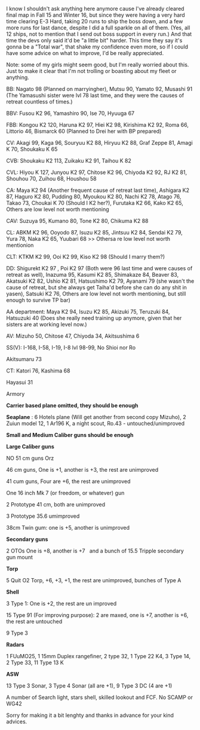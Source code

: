 I know I shouldn't ask anything here anymore cause I've already cleared final map in Fall 15 and Winter 16, but since they were having a very hard time clearing E-3 Hard, taking 20 runs to ship the boss down, and a few more runs for last dance, despite I did a full sparkle on all of them. (Yes, all 12 ships, not to mention that I send out boss support in every run.) And that time the devs only said it'd be "a little bit" harder. This time they say it's gonna be a "Total war", that shake my confidence even more, so if I could have some advice on what to improve, I'd be really appreciated.

Note: some of my girls might seem good, but I'm really worried about this. Just to make it clear that I'm not trolling or boasting about my fleet or anything.



BB: Nagato 98 (Planned on marryingher), Mutsu 90, Yamato 92, Musashi 91 (The Yamasushi sister were lvl 78 last time, and they were the causes of retreat countless of times.)

BBV: Fusou K2 96, Yamashiro 90, Ise 70, Hyuuga 67

FBB: Kongou K2 120, Haruna K2 97, Hiei K2 98, Kirishima K2 92, Roma 66, Littorio 46, Bismarck 60 (Planned to Drei her with BP prepared)

CV: Akagi 99, Kaga 96, Souryuu K2 88, Hiryuu K2 88, Graf Zeppe 81, Amagi K 70, Shoukaku K 65

CVB: Shoukaku K2 113, Zuikaku K2 91, Taihou K 82

CVL: Hiyou K 127, Junyou K2 97, Chitose K2 96, Chiyoda K2 92, RJ K2 81, Shouhou 70, Zuihou 68, Houshou 58

CA: Maya K2 94 (Another frequent cause of retreat last time), Ashigara K2 87, Haguro K2 80, Pudding 80, Myoukou K2 80, Nachi K2 78, Atago 76, Takao 73, Choukai K 70 (Should I K2 her?), Furutaka K2 66, Kako K2 65, Others are low level not worth mentioning

CAV: Suzuya 95, Kumano 80, Tone K2 80, Chikuma K2 88

CL: ABKM K2 96, Ooyodo 87, Isuzu K2 85, Jintsuu K2 84, Sendai K2 79, Yura 78, Naka K2 65, Yuubari 68 >> Othersa re low level not worth mentionion

CLT: KTKM K2 99, Ooi K2 99, Kiso K2 98 (Should I marry them?)

DD: Shigurekt K2 97 , Poi K2 97 (Both were 96 last time and were causes of retreat as well), Inazuma 95, Kasumi K2 85, Shimakaze 84, Beaver 83, Akatsuki K2 82, Ushio K2 81, Hatsushimo K2 79, Ayanami 79 (she wasn't the cause of retreat, but she always get Taiha'd before she can do any shit in yasen), Satsuki K2 76, Others are low level not worth mentioning, but still enough to survive TP bar)

AA department: Maya K2 94, Isuzu K2 85, Akizuki 75, Teruzuki 84, Hatsuzuki 40 (Does she really need training up anymore, given that her sisters are at working level now.)

AV: Mizuho 50, Chitose 47, Chiyoda 34, Akitsushima 6

SS(V): I-168, I-58, I-19, I-8 lvl 98-99, No Shioi nor Ro

Akitsumaru 73

CT: Katori 76, Kashima 68

Hayasui 31



Armory

'''Carrier based plane omitted, they should be enough'''

'''Seaplane''' : 6 Hotels plane (Will get another from second copy Mizuho), 2 Zuiun model 12, 1 Ar196 K, a night scout, Ro.43 - untouched/unimproved

'''Small and Medium Caliber guns should be enough'''

'''Large Caliber guns'''

NO 51 cm guns Orz

46 cm guns, One is +1, another is +3, the rest are unimproved

41 cum guns, Four are +6, the rest are unimproved

One 16 inch Mk 7 (or freedom, or whatever) gun

2 Prototype 41 cm, both are unimproved

3 Prototype 35.6 umimproved

38cm Twin gum: one is +5, another is unimproved

'''Secondary guns'''

2 OTOs One is +8, another is +7   and a bunch of 15.5 Tripple secondary gun mount

'''Torp'''

5 Quit O2 Torp, +6, +3, +1, the rest are unimproved, bunches of Type A

'''Shell'''

3 Type 1: One is +2, the rest are un improved

15 Type 91 (For improving purpose): 2 are maxed, one is +7, another is +6, the rest are untouched

9 Type 3

'''Radars'''

1 FUuMO25, 1 15mm Duplex rangefiner, 2 type 32, 1 Type 22 K4, 3 Type 14, 2 Type 33, 11 Type 13 K

'''ASW'''

13 Type 3 Sonar, 3 Type 4 Sonar (all are +1), 9 Type 3 DC (4 are +1)

A number of Search light, stars shell, skilled lookout and FCF. No SCAMP or WG42



Sorry for making it a bit lenghty and thanks in advance for your kind advices.<ac_metadata title="&quot;Total War&quot; preparations.... Are they ready?"> </ac_metadata>